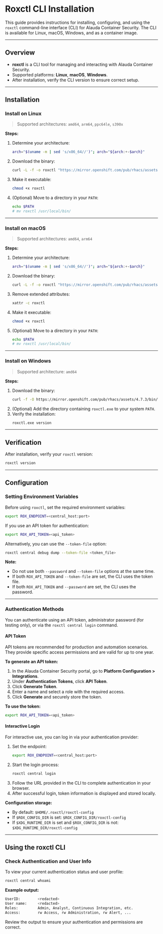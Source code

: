# Roxctl CLI Installation

This guide provides instructions for installing, configuring, and using the `roxctl` command-line interface (CLI) for Alauda Container Security. The CLI is available for Linux, macOS, Windows, and as a container image.

---

## Overview

- **roxctl** is a CLI tool for managing and interacting with Alauda Container Security.
- Supported platforms: **Linux**, **macOS**, **Windows**.
- After installation, verify the CLI version to ensure correct setup.

---

## Installation

### Install on Linux

> Supported architectures: `amd64`, `arm64`, `ppc64le`, `s390x`

**Steps:**

1. Determine your architecture:
    ```bash
    arch="$(uname -m | sed 's/x86_64//')"; arch="${arch:+-$arch}"
    ```
2. Download the binary:
    ```bash
    curl -L -f -o roxctl "https://mirror.openshift.com/pub/rhacs/assets/4.7.3/bin/Linux/roxctl${arch}"
    ```
3. Make it executable:
    ```bash
    chmod +x roxctl
    ```
4. (Optional) Move to a directory in your `PATH`:
    ```bash
    echo $PATH
    # mv roxctl /usr/local/bin/
    ```

---

### Install on macOS

> Supported architectures: `amd64`, `arm64`

**Steps:**

1. Determine your architecture:
    ```bash
    arch="$(uname -m | sed 's/x86_64//')"; arch="${arch:+-$arch}"
    ```
2. Download the binary:
    ```bash
    curl -L -f -o roxctl "https://mirror.openshift.com/pub/rhacs/assets/4.7.3/bin/Darwin/roxctl${arch}"
    ```
3. Remove extended attributes:
    ```bash
    xattr -c roxctl
    ```
4. Make it executable:
    ```bash
    chmod +x roxctl
    ```
5. (Optional) Move to a directory in your `PATH`:
    ```bash
    echo $PATH
    # mv roxctl /usr/local/bin/
    ```

---

### Install on Windows

> Supported architecture: `amd64`

**Steps:**

1. Download the binary:
    ```bash
    curl -f -O https://mirror.openshift.com/pub/rhacs/assets/4.7.3/bin/Windows/roxctl.exe
    ```
2. (Optional) Add the directory containing `roxctl.exe` to your system `PATH`.
3. Verify the installation:
    ```bash
    roxctl.exe version
    ```

---

## Verification

After installation, verify your `roxctl` version:

```bash
roxctl version
```

---

## Configuration

### Setting Environment Variables

Before using `roxctl`, set the required environment variables:

```bash
export ROX_ENDPOINT=<central_host:port>
```

If you use an API token for authentication:

```bash
export ROX_API_TOKEN=<api_token>
```

Alternatively, you can use the `--token-file` option:

```bash
roxctl central debug dump --token-file <token_file>
```

**Note:**
- Do not use both `--password` and `--token-file` options at the same time.
- If both `ROX_API_TOKEN` and `--token-file` are set, the CLI uses the token file.
- If both `ROX_API_TOKEN` and `--password` are set, the CLI uses the password.

---

### Authentication Methods

You can authenticate using an API token, administrator password (for testing only), or via the `roxctl central login` command.

#### API Token

API tokens are recommended for production and automation scenarios. They provide specific access permissions and are valid for up to one year.

**To generate an API token:**

1. In the Alauda Container Security portal, go to **Platform Configuration > Integrations**.
2. Under **Authentication Tokens**, click **API Token**.
3. Click **Generate Token**.
4. Enter a name and select a role with the required access.
5. Click **Generate** and securely store the token.

**To use the token:**

```bash
export ROX_API_TOKEN=<api_token>
```

#### Interactive Login

For interactive use, you can log in via your authentication provider:

1. Set the endpoint:
    ```bash
    export ROX_ENDPOINT=<central_host:port>
    ```
2. Start the login process:
    ```bash
    roxctl central login
    ```
3. Follow the URL provided in the CLI to complete authentication in your browser.
4. After successful login, token information is displayed and stored locally.

**Configuration storage:**
- By default: `$HOME/.roxctl/roxctl-config`
- If `$ROX_CONFIG_DIR` is set: `$ROX_CONFIG_DIR/roxctl-config`
- If `$XDG_RUNTIME_DIR` is set and `$ROX_CONFIG_DIR` is not: `$XDG_RUNTIME_DIR/roxctl-config`

---

## Using the roxctl CLI

### Check Authentication and User Info

To view your current authentication status and user profile:

```bash
roxctl central whoami
```

**Example output:**

```bash
UserID:        <redacted>
User name:     <redacted>
Roles:         Admin, Analyst, Continuous Integration, etc.
Access:        rw Access, rw Administration, rw Alert, ...
```

Review the output to ensure your authentication and permissions are correct.
